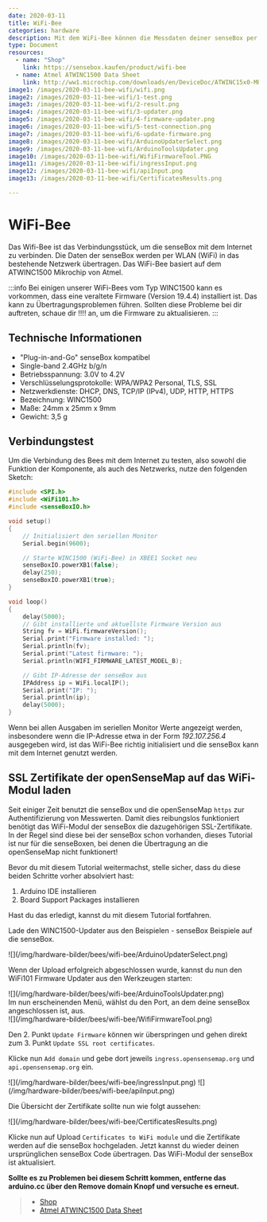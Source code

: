 ```yaml
---
date: 2020-03-11
title: WiFi-Bee
categories: hardware
description: Mit dem WiFi-Bee können die Messdaten deiner senseBox per WLAN übertragen werden.
type: Document
resources:
  - name: "Shop"
    link: https://sensebox.kaufen/product/wifi-bee
  - name: Atmel ATWINC1500 Data Sheet
    link: http://ww1.microchip.com/downloads/en/DeviceDoc/ATWINC15x0-MR210xB-IEEE-802.11-b-g-n-SmartConnect-IoT-Module-Data-Sheet-DS70005304C.pdf
image1: /images/2020-03-11-bee-wifi/wifi.png
image2: /images/2020-03-11-bee-wifi/1-test.png 
image3: /images/2020-03-11-bee-wifi/2-result.png 
image4: /images/2020-03-11-bee-wifi/3-updater.png 
image5: /images/2020-03-11-bee-wifi/4-firmware-updater.png 
image6: /images/2020-03-11-bee-wifi/5-test-connection.png 
image7: /images/2020-03-11-bee-wifi/6-update-firmware.png    
image8: /images/2020-03-11-bee-wifi/ArduinoUpdaterSelect.png     
image9: /images/2020-03-11-bee-wifi/ArduinoToolsUpdater.png     
image10: /images/2020-03-11-bee-wifi/WifiFirmwareTool.PNG     
image11: /images/2020-03-11-bee-wifi/ingressInput.png     
image12: /images/2020-03-11-bee-wifi/apiInput.png     
image13: /images/2020-03-11-bee-wifi/CertificatesResults.png     

---
```



# WiFi-Bee

Das Wifi-Bee ist das Verbindungsstück, um die senseBox mit dem Internet zu verbinden. Die Daten der senseBox werden per WLAN (WiFi) in das bestehende Netzwerk übertragen. Das WiFi-Bee basiert auf dem ATWINC1500 Mikrochip von Atmel.


<ImageWithText src={wifiBee} alt="SD Modul" title="WiFi Bee"/> 

:::info
Bei einigen unserer WiFi-Bees vom Typ WINC1500 kann es vorkommen, dass eine veraltete Firmware (Version 19.4.4) installiert ist. Das kann zu Übertragungsproblemen führen. Sollten diese Probleme bei dir auftreten, schaue dir !!!! an, um die Firmware zu aktualisieren.
:::

## Technische Informationen

* "Plug-in-and-Go" senseBox kompatibel
* Single-band 2.4GHz b/g/n
* Betriebsspannung: 3.0V to 4.2V
* Verschlüsselungsprotokolle: WPA/WPA2 Personal, TLS, SSL
* Netzwerkdienste: DHCP, DNS, TCP/IP (IPv4), UDP, HTTP, HTTPS
* Bezeichnung: WINC1500
* Maße: 24mm x 25mm x 9mm
* Gewicht: 3,5 g

## Verbindungstest

Um die Verbindung des Bees mit dem Internet zu testen, also sowohl die Funktion der Komponente, als auch des Netzwerks, nutze den folgenden Sketch:

```cpp
#include <SPI.h>
#include <WiFi101.h>
#include <senseBoxIO.h>

void setup()
{
    // Initialisiert den seriellen Monitor
    Serial.begin(9600);

    // Starte WINC1500 (WiFi-Bee) in XBEE1 Socket neu
    senseBoxIO.powerXB1(false);
    delay(250);
    senseBoxIO.powerXB1(true);
}

void loop()
{
    delay(5000);
    // Gibt installierte und aktuellste Firmware Version aus
    String fv = WiFi.firmwareVersion();
    Serial.print("Firmware installed: ");
    Serial.println(fv);
    Serial.print("Latest firmware: ");
    Serial.println(WIFI_FIRMWARE_LATEST_MODEL_B);

    // Gibt IP-Adresse der senseBox aus
    IPAddress ip = WiFi.localIP();
    Serial.print("IP: ");
    Serial.println(ip);
    delay(5000);
}
```

Wenn bei allen Ausgaben im seriellen Monitor Werte angezeigt werden, insbesondere wenn die IP-Adresse etwa in der Form _192.107.256.4_ ausgegeben wird, ist das WiFi-Bee richtig initialisiert und die senseBox kann mit dem Internet genutzt werden.


## SSL Zertifikate der openSenseMap auf das WiFi-Modul laden

Seit einiger Zeit benutzt die senseBox und die openSenseMap `https` zur Authentifizierung von Messwerten. Damit dies reibungslos funktioniert benötigt das WiFi-Modul der senseBox die dazugehörigen SSL-Zertifikate.
In der Regel sind diese bei der senseBox schon vorhanden, dieses Tutorial ist nur für die senseBoxen, bei denen die Übertragung an die openSenseMap nicht funktionert!

Bevor du mit diesem Tutorial weitermachst, stelle sicher, dass du diese beiden Schritte vorher absolviert hast:

<ol>
  <li>Arduino IDE installieren</li>
  <li>Board Support Packages installieren</li>
</ol>
Hast du das erledigt, kannst du mit diesem Tutorial fortfahren.

Lade den WINC1500-Updater aus den Beispielen - senseBox Beispiele auf die senseBox.
<div className="flex justify-center">
![](/img/hardware-bilder/bees/wifi-bee/ArduinoUpdaterSelect.png)
</div>


Wenn der Upload erfolgreich abgeschlossen wurde, kannst du nun den WiFi101 Firmware Updater aus den Werkzeugen starten:
<div className="flex justify-center">
![](/img/hardware-bilder/bees/wifi-bee/ArduinoToolsUpdater.png)
</div>
Im nun erscheinenden Menü, wählst du den Port, an dem deine senseBox angeschlossen ist, aus.
<div className="flex justify-center">
![](/img/hardware-bilder/bees/wifi-bee/WifiFirmwareTool.png)
</div>

Den 2. Punkt `Update Firmware` können wir überspringen und gehen direkt zum 3. Punkt `Update SSL root certificates`.

Klicke nun `Add domain` und gebe dort jeweils `ingress.opensensemap.org`
und `api.opensensemap.org` ein.
<div className="flex justify-center">
![](/img/hardware-bilder/bees/wifi-bee/ingressInput.png)
![](/img/hardware-bilder/bees/wifi-bee/apiInput.png)
</div>

Die Übersicht der Zertifikate sollte nun wie folgt aussehen:
<div className="flex justify-center">
![](/img/hardware-bilder/bees/wifi-bee/CertificatesResults.png)
</div>

Klicke nun auf Upload `Certificates to WiFi module` und die Zertifikate werden auf die senseBox hochgeladen. Jetzt kannst du wieder deinen ursprünglichen senseBox Code übertragen. Das WiFi-Modul der senseBox ist aktualisiert.

<b>Sollte es zu Problemen bei diesem Schritt kommen, entferne das arduino.cc über den Remove domain Knopf und versuche es erneut.</b>


> - [Shop](https://sensebox.kaufen/product/wifi-bee)
> - [Atmel ATWINC1500 Data Sheet](http://ww1.microchip.com/downloads/en/DeviceDoc/ATWINC15x0-MR210xB-IEEE-802.11-b-g-n-SmartConnect-IoT-Module-Data-Sheet-DS70005304C.pdf)
